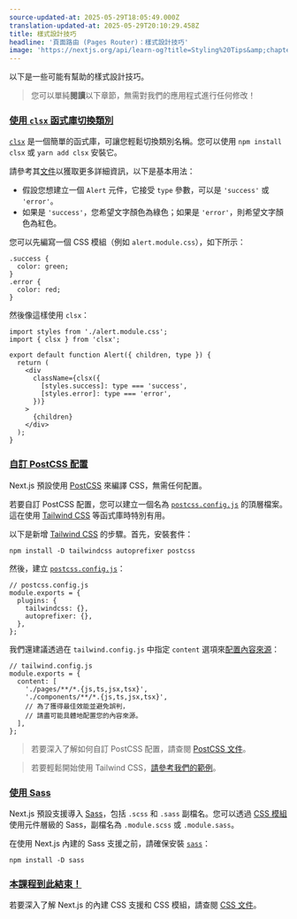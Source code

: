 ```yaml
---
source-updated-at: 2025-05-29T18:05:49.000Z
translation-updated-at: 2025-05-29T20:10:29.458Z
title: 樣式設計技巧
headline: '頁面路由 (Pages Router)：樣式設計技巧'
image: 'https://nextjs.org/api/learn-og?title=Styling%20Tips&amp;chapter=18'
---
```


以下是一些可能有幫助的樣式設計技巧。

> 您可以單純**閱讀**以下章節，無需對我們的應用程式進行任何修改！

### [使用 `clsx` 函式庫切換類別](#using-clsx-library-to-toggle-classes)

[`clsx`](https://www.npmjs.com/package/clsx) 是一個簡單的函式庫，可讓您輕鬆切換類別名稱。您可以使用 `npm install clsx` 或 `yarn add clsx` 安裝它。

請參考其[文件](https://github.com/lukeed/clsx)以獲取更多詳細資訊，以下是基本用法：

*   假設您想建立一個 `Alert` 元件，它接受 `type` 參數，可以是 `'success'` 或 `'error'`。
*   如果是 `'success'`，您希望文字顏色為綠色；如果是 `'error'`，則希望文字顏色為紅色。

您可以先編寫一個 CSS 模組（例如 `alert.module.css`），如下所示：

```
.success {
  color: green;
}
.error {
  color: red;
}
```

然後像這樣使用 `clsx`：

```
import styles from './alert.module.css';
import { clsx } from 'clsx';
 
export default function Alert({ children, type }) {
  return (
    <div
      className={clsx({
        [styles.success]: type === 'success',
        [styles.error]: type === 'error',
      })}
    >
      {children}
    </div>
  );
}
```

### [自訂 PostCSS 配置](#customizing-postcss-config)

Next.js 預設使用 [PostCSS](https://postcss.org/) 來編譯 CSS，無需任何配置。

若要自訂 PostCSS 配置，您可以建立一個名為 [`postcss.config.js`](/docs/advanced-features/customizing-postcss-config#customizing-plugins) 的頂層檔案。這在使用 [Tailwind CSS](https://tailwindcss.com/) 等函式庫時特別有用。

以下是新增 [Tailwind CSS](https://tailwindcss.com/) 的步驟。首先，安裝套件：

```
npm install -D tailwindcss autoprefixer postcss
```

然後，建立 [`postcss.config.js`](/docs/advanced-features/customizing-postcss-config#customizing-plugins)：

```
// postcss.config.js
module.exports = {
  plugins: {
    tailwindcss: {},
    autoprefixer: {},
  },
};
```

我們還建議透過在 `tailwind.config.js` 中指定 `content` 選項來[配置內容來源](https://tailwindcss.com/docs/content-configuration)：

```
// tailwind.config.js
module.exports = {
  content: [
    './pages/**/*.{js,ts,jsx,tsx}',
    './components/**/*.{js,ts,jsx,tsx}',
    // 為了獲得最佳效能並避免誤判，
    // 請盡可能具體地配置您的內容來源。
  ],
};
```

> 若要深入了解如何自訂 PostCSS 配置，請查閱 [PostCSS 文件](/docs/advanced-features/customizing-postcss-config)。

> 若要輕鬆開始使用 Tailwind CSS，[請參考我們的範例](https://github.com/vercel/next.js/tree/canary/examples/with-tailwindcss)。

### [使用 Sass](#using-sass)

Next.js 預設支援導入 [Sass](/docs/basic-features/built-in-css-support#sass-support)，包括 `.scss` 和 `.sass` 副檔名。您可以透過 [CSS 模組](/docs/basic-features/built-in-css-support#adding-component-level-css) 使用元件層級的 Sass，副檔名為 `.module.scss` 或 `.module.sass`。

在使用 Next.js 內建的 Sass 支援之前，請確保安裝 [`sass`](https://github.com/sass/sass)：

```
npm install -D sass
```

### [本課程到此結束！](#thats-it-for-this-lesson)

若要深入了解 Next.js 的內建 CSS 支援和 CSS 模組，請查閱 [CSS 文件](/docs/basic-features/built-in-css-support)。